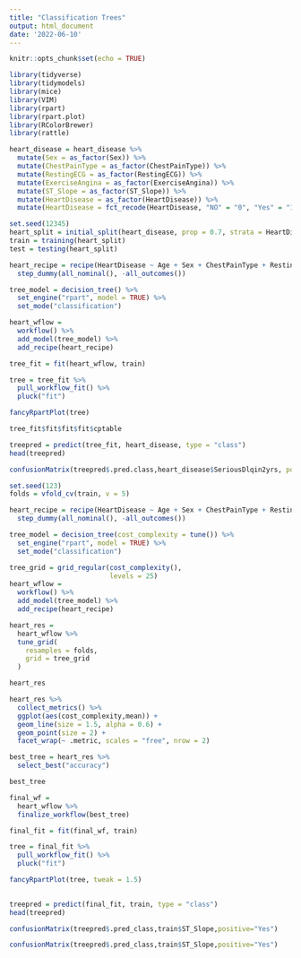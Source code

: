 ```yaml
---
title: "Classification Trees"
output: html_document
date: '2022-06-10'
---
```


```r
knitr::opts_chunk$set(echo = TRUE)
```


```r

library(tidyverse)
library(tidymodels)
library(mice)
library(VIM)
library(rpart)
library(rpart.plot)
library(RColorBrewer)
library(rattle)

```

```r
heart_disease = heart_disease %>% 
  mutate(Sex = as_factor(Sex)) %>%
  mutate(ChestPainType = as_factor(ChestPainType)) %>%
  mutate(RestingECG = as_factor(RestingECG)) %>%
  mutate(ExerciseAngina = as_factor(ExerciseAngina)) %>%
  mutate(ST_Slope = as_factor(ST_Slope)) %>%
  mutate(HeartDisease = as_factor(HeartDisease)) %>%
  mutate(HeartDisease = fct_recode(HeartDisease, "NO" = "0", "Yes" = "1"))

```


```r
set.seed(12345)
heart_split = initial_split(heart_disease, prop = 0.7, strata = HeartDisease)
train = training(heart_split)
test = testing(heart_split)
```

```r

heart_recipe = recipe(HeartDisease ~ Age + Sex + ChestPainType + RestingBP + Cholesterol, data = train) %>%
  step_dummy(all_nominal(), -all_outcomes())

tree_model = decision_tree() %>%
  set_engine("rpart", model = TRUE) %>%
  set_mode("classification")

heart_wflow =
  workflow() %>%
  add_model(tree_model) %>%
  add_recipe(heart_recipe)

tree_fit = fit(heart_wflow, train)

```

```r
tree = tree_fit %>%
  pull_workflow_fit() %>%
  pluck("fit")

fancyRpartPlot(tree)

```

```r

tree_fit$fit$fit$fit$cptable
```

```r
treepred = predict(tree_fit, heart_disease, type = "class")
head(treepred)
```

```r
confusionMatrix(treepred$.pred.class,heart_disease$SeriousDlqin2yrs, postive="Yes")

```

```r
set.seed(123)
folds = vfold_cv(train, v = 5)
```

```r
heart_recipe = recipe(HeartDisease ~ Age + Sex + ChestPainType + RestingBP + Cholesterol, data = train) %>%
  step_dummy(all_nominal(), -all_outcomes())

tree_model = decision_tree(cost_complexity = tune()) %>%
  set_engine("rpart", model = TRUE) %>%
  set_mode("classification")

tree_grid = grid_regular(cost_complexity(),
                         levels = 25)
heart_wflow =
  workflow() %>%
  add_model(tree_model) %>%
  add_recipe(heart_recipe)

heart_res = 
  heart_wflow %>%
  tune_grid(
    resamples = folds,
    grid = tree_grid
  )

heart_res
```

```r
heart_res %>%
  collect_metrics() %>%
  ggplot(aes(cost_complexity,mean)) +
  geom_line(size = 1.5, alpha = 0.6) +
  geom_point(size = 2) +
  facet_wrap(~ .metric, scales = "free", nrow = 2)
```

```r
best_tree = heart_res %>%
  select_best("accuracy")

best_tree
```

```r
final_wf = 
  heart_wflow %>%
  finalize_workflow(best_tree)

```

```r
final_fit = fit(final_wf, train)

tree = final_fit %>%
  pull_workflow_fit() %>%
  pluck("fit")

fancyRpartPlot(tree, tweak = 1.5)
  
```

```r
treepred = predict(final_fit, train, type = "class")
head(treepred)
```

```r

confusionMatrix(treepred$.pred_class,train$ST_Slope,positive="Yes")

confusionMatrix(treepred$.pred_class,train$ST_Slope,positive="Yes")

```

